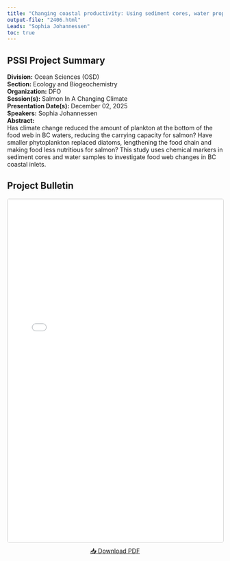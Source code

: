 ```yaml
---
title: "Changing coastal productivity: Using sediment cores, water properties and archived plankton data to identify changes at the bottom of the food web in BC’s coastal waters"
output-file: "2406.html"
Leads: "Sophia Johannessen"
toc: true
---
```


## PSSI Project Summary

**Division:** Ocean Sciences (OSD)  
**Section:** Ecology and Biogeochemistry   
**Organization:** DFO  
**Session(s):** Salmon In A Changing Climate  
**Presentation Date(s):** December 02, 2025  
**Speakers:** Sophia Johannessen  
**Abstract:**  
Has climate change reduced the amount of plankton at the bottom of the food web in BC waters, reducing the carrying capacity for salmon? Have smaller phytoplankton replaced diatoms, lengthening the food chain and making food less nutritious for salmon? This study uses chemical markers in sediment cores and water samples to investigate food web changes in BC coastal inlets.   

## Project Bulletin

<iframe src="../../data/PSSI_bulletin/2406.pdf" width="100%" height="800px" style="border: 1px solid #ccc; border-radius: 4px;"></iframe>

<p style="text-align: center; margin-top: 10px;">
[📥 Download PDF](../../data/PSSI_bulletin/2406.pdf){.btn .btn-primary target="_blank"}
</p>

